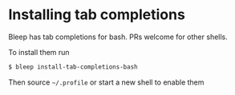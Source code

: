# Installing tab completions

Bleep has tab completions for bash. PRs welcome for other shells.

To install them run
```sh
$ bleep install-tab-completions-bash
```

Then source `~/.profile` or start a new shell to enable them
